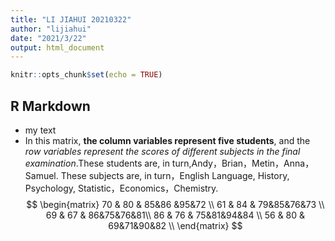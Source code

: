 ```yaml
---
title: "LI JIAHUI 20210322"
author: "lijiahui"
date: "2021/3/22"
output: html_document
---
```


```r
knitr::opts_chunk$set(echo = TRUE)
```

## R Markdown
- my text  
- In this matrix, **the column variables represent five students**, and the *row variables represent the scores of different subjects in the final examination*.These students are, in turn,Andy，Brian，Metin，Anna，Samuel. These subjects are, in turn，English Language, History, Psychology, Statistic，Economics，Chemistry.
$$
  \begin{matrix}
   70 & 80 & 85&86 &95&72 \\
   61 & 84 & 79&85&76&73 \\
   69 & 67 & 86&75&76&81\\
   86 & 76 & 75&81&94&84 \\
  56 & 80 & 69&71&90&82 \\
  \end{matrix} 
$$